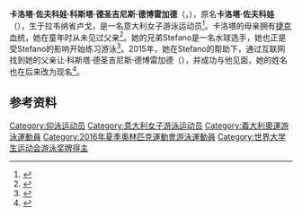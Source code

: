 {{bots|deny=InternetArchiveBot}}
{{NoteTA|G1=Aquatics}}
{{Infobox swimmer
| name = 卡洛塔·佐夫科娃
| image = Carlotta Zofkova 19.jpg
| imagesize = 
| caption = 摄于2019年
| nationality = {{ITA}}
| strokes = [[仰泳|仰泳]]
| birth_date = {{Birth date and age|1993|2|22|df=yes}}
| birth_place = {{ITA}}[[拉韋納省|拉韋納省]][[卢戈_(意大利)|卢戈]]
| height = {{convert|1.83|m|ftin|abbr=on}}
| weight = {{convert|74|kg|lb|abbr=on}}
| show-medals = yes
| medaltemplates = 
{{MedalSport|女子[[游泳|游泳]]}}
{{MedalCountry|{{ITA}}}}
{{MedalCompetition|[[欧洲游泳锦标赛|欧洲游泳锦标赛]]}}
{{MedalSilver|[[2016年欧洲游泳锦标赛|2016 伦敦]]|4×100米混合泳接力}}
{{MedalBronze|[[2018年欧洲游泳锦标赛|2018 格拉斯哥]]|100米仰泳}}
{{MedalCompetition|[[夏季世界大学生运动会|夏季世界大学生运动会]]}}
{{MedalGold|[[2015年夏季世界大学生运动会|2015 光州]]|[[2015年夏季世界大学生运动会游泳比赛|4×100米混合泳接力]]}}
{{MedalBronze|[[2017年夏季世界大学生运动会|2017 台北]]|[[2017年夏季世界大学生运动会游泳比赛|4×100米混合泳接力]]}}
}}
'''卡洛塔·佐夫科娃·科斯塔·德圣吉尼斯·德博雷加德'''（{{lang-it|Carlotta Zofkova Costa de Saint-Genix de Beauregard}}，{{bd|1993年|2月22日||}}），原名'''卡洛塔·佐夫科娃'''（{{lang-it|Carlotta Zofkova}}），生于拉韦纳省卢戈，是一名意大利女子游泳运动员<ref>{{cite web|url=https://www.sports-reference.com/olympics/athletes/zo/carlotta-zofkova-1.html|title=Carlotta Zofkova|work=Sport Reference|accessdate=2020-08-30|archiveurl=https://web.archive.org/web/20200114085814/https://www.sports-reference.com/olympics/athletes/zo/carlotta-zofkova-1.html|archivedate=2020-01-14|dead-url=yes}}</ref>。卡洛塔的母亲拥有[[捷克|捷克]]血统，她在童年时从未见过父亲<ref>{{cite web|url=https://www.corriere.it/sport/18_agosto_07/carlotta-zofkova-contessa-nuoto-che-ha-ritrovato-padre-grazie-internet-3005c3a2-9a5d-11e8-b29e-fbb2c6c2bbaf.shtml|script-title=it:Carlotta Zofkova, la contessa del nuoto che ha ritrovato il padre grazie a internet|publisher={{lang|it|Corriere Della Sera}}|date=2018-08-07|accessdate=2020-08-30|archiveurl=https://archive.is/KzD53|archivedate=2020-08-30}}</ref>。她的兄弟Stefano是一名水球选手，她也正是受Stefano的影响开始练习游泳<ref>{{cite web|url=https://www.corriere.it/sport/18_agosto_09/nuoto-carlotta-zofkova-ho-ricomposto-puzzle-mia-vita-ritrovando-mio-padre-6ea339be-9bc0-11e8-928f-aca0fa0687aa.shtml|script-title=it:Nuoto, Carlotta Zofkova: «Ho ricomposto il puzzle della mia vita ritrovando mio padre»|publisher={{lang|it|Corriere Della Sera}}|date=2018-08-09|accessdate=2020-08-30|archiveurl=https://archive.is/U8J0C|archivedate=2020-08-30}}</ref>。2015年，她在Stefano的帮助下，通过互联网找到她的父亲让·科斯塔·德圣吉尼斯·德博雷加德（{{lang|fr|Jean Costa de Saint Genix de Beauregard}}），并成功与他见面，她的姓名也在后来改为现名<ref>{{cite web|url=https://www.vanityfair.it/sport/altri-sport/2018/08/08/carlotta-zofkova-la-contessa-del-nuoto-italiano|script-title=it:Carlotta Zofkova, la contessa del nuoto italiano|publisher={{lang|it|Vanity Fair}}|date=2018-08-08|accessdate=2020-08-30|archiveurl=https://web.archive.org/web/20180825125839/https://www.vanityfair.it/sport/altri-sport/2018/08/08/carlotta-zofkova-la-contessa-del-nuoto-italiano|archivedate=2018-08-25|dead-url=no}}</ref>。

==参考资料==
{{reflist}}

{{DEFAULTSORT:Zofkova, Carlotta}}
[[Category:仰泳运动员|Category:仰泳运动员]]
[[Category:意大利女子游泳运动员|Category:意大利女子游泳运动员]]
[[Category:義大利奧運游泳運動員|Category:義大利奧運游泳運動員]]
[[Category:2016年夏季奧林匹克運動會游泳運動員|Category:2016年夏季奧林匹克運動會游泳運動員]]
[[Category:世界大学生运动会游泳奖牌得主|Category:世界大学生运动会游泳奖牌得主]]